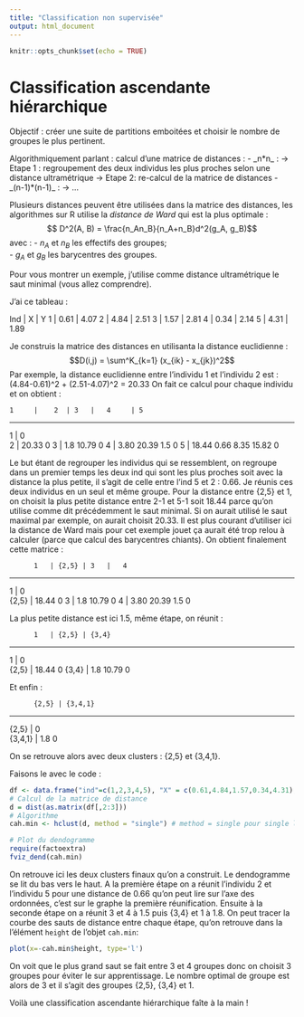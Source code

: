 ```yaml
---
title: "Classification non supervisée"
output: html_document
---
```


```r
knitr::opts_chunk$set(echo = TRUE)
```

# Classification ascendante hiérarchique 

Objectif : créer une suite de partitions emboitées et choisir le nombre de groupes le plus pertinent. 

Algorithmiquement parlant : calcul d'une matrice de distances : 
- _n*n_ :
  -> Etape 1 : regroupement des deux individus les plus proches selon une distance ultramétrique
  -> Etape 2: re-calcul de la matrice de distances 
- _(n-1)*(n-1)_ :
  -> ...
  
Plusieurs distances peuvent être utilisées dans la matrice des distances, les algorithmes sur R utilise la _distance de Ward_ qui est la plus optimale :
$$ D^2(A, B) = \frac{n_An_B}{n_A+n_B}d^2(g_A, g_B)$$
avec : 
- $n_A$ et $n_B$ les effectifs des groupes; \
- $g_A$ et $g_B$ les barycentres des groupes.

Pour vous montrer un exemple, j'utilise comme distance ultramétrique le saut minimal (vous allez comprendre). 

J'ai ce tableau : 

Ind |  X   | Y
 1  | 0.61 | 4.07
 2  | 4.84 | 2.51
 3  | 1.57 | 2.81
 4  | 0.34 | 2.14
 5  | 4.31 | 1.89
 
 Je construis la matrice des distances en utilisanta la distance euclidienne :
 $$D(i,j) = \sum^K_{k=1} (x_{ik} - x_{jk})^2$$ 
Par exemple, la distance euclidienne entre l'individu 1 et l'individu 2 est : (4.84-0.61)^2 + (2.51-4.07)^2 = 20.33
On fait ce calcul pour chaque individu et on obtient : 

    1     |    2  | 3   |   4     | 5
  _____________________________________
1 | 0   
2 | 20.33   0 
3 | 1.8    10.79   0
4 | 3.80    20.39   1.5       0
5 | 18.44   0.66    8.35    15.82   0

Le but étant de regrouper les individus qui se ressemblent, on regroupe dans un premier temps les deux ind qui sont les plus proches soit avec la distance la plus petite, il s'agit de celle entre l'ind 5 et 2 : 0.66. Je réunis ces deux individus en un seul et même groupe. Pour la distance entre {2,5} et 1, on choisit la plus petite distance entre 2-1 et 5-1 soit 18.44 parce qu'on utilise comme dit précédemment le saut minimal. Si on aurait utilisé le saut maximal par exemple, on aurait choisit 20.33. Il est plus courant d'utiliser ici la distance de Ward mais pour cet exemple jouet ça aurait été trop relou à calculer (parce que calcul des barycentres chiants). On obtient finalement cette matrice :

          1   | {2,5} | 3   |   4     
  _________________________________
1     | 0   
{2,5} | 18.44   0 
3     | 1.8    10.79   0
4     | 3.80    20.39   1.5       0

La plus petite distance est ici 1.5, même étape, on réunit :

          1   | {2,5} | {3,4}    
  __________________________
 1    | 0   
{2,5} | 18.44   0 
{3,4} | 1.8    10.79   0

Et enfin : 

          {2,5} | {3,4,1}    
  __________________________
{2,5}   | 0    
{3,4,1} | 1.8    0

On se retrouve alors avec deux clusters : {2,5} et {3,4,1}.

Faisons le avec le code : 
```r
df <- data.frame("ind"=c(1,2,3,4,5), "X" = c(0.61,4.84,1.57,0.34,4.31), "Y" = c(4.07,2.51,2.81,2.14,1.89))
# Calcul de la matrice de distance 
d = dist(as.matrix(df[,2:3]))
# Algorithme
cah.min <- hclust(d, method = "single") # method = single pour single linkwage (saut minimal)

# Plot du dendogramme 
require(factoextra)
fviz_dend(cah.min)
```
On retrouve ici les deux clusters finaux qu'on a construit. Le dendogramme se lit du bas vers le haut. A la première étape on a réunit l'individu 2 et l'individu 5 pour une distance de 0.66 qu'on peut lire sur l'axe des ordonnées, c'est sur le graphe la première réunification. Ensuite à la seconde étape on a réunit 3 et 4 à 1.5 puis {3,4} et 1 à 1.8. 
On peut tracer la courbe des sauts de distance entre chaque étape, qu'on retrouve dans la l'élément `height` de l'objet `cah.min`:
```r
plot(x=-cah.min$height, type='l')
```
On voit que le plus grand saut se fait entre 3 et 4 groupes donc on choisit 3 groupes pour éviter le sur apprentissage. Le nombre optimal de groupe est alors de 3 et il s'agit des groupes {2,5}, {3,4} et 1. 

Voilà une classification ascendante hiérarchique faîte à la main !

